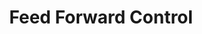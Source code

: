 ---
title: Feed Forward Control
description: PID Control for systems with the need for precise control.
hide_table_of_contents: true
sidebar_position: 1
---